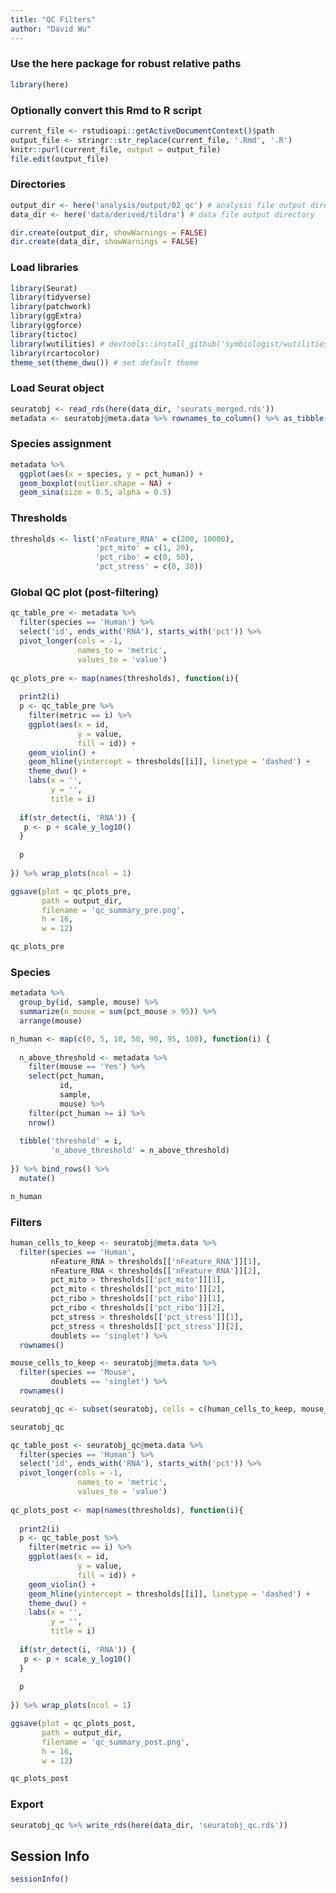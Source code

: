 ```yaml
---
title: "QC Filters"
author: "David Wu"
---
```


### Use the here package for robust relative paths
```r
library(here)
```

### Optionally convert this Rmd to R script 
```r
current_file <- rstudioapi::getActiveDocumentContext()$path
output_file <- stringr::str_replace(current_file, '.Rmd', '.R')
knitr::purl(current_file, output = output_file)
file.edit(output_file)
```

### Directories
```r
output_dir <- here('analysis/output/02_qc') # analysis file output directory
data_dir <- here('data/derived/tildra') # data file output directory

dir.create(output_dir, showWarnings = FALSE)
dir.create(data_dir, showWarnings = FALSE)
```

### Load libraries
```r
library(Seurat) 
library(tidyverse)
library(patchwork)
library(ggExtra)
library(ggforce)
library(tictoc)
library(wutilities) # devtools::install_github('symbiologist/wutilities')
library(rcartocolor)
theme_set(theme_dwu()) # set default theme
```


### Load Seurat object
```r
seuratobj <- read_rds(here(data_dir, 'seurats_merged.rds'))
metadata <- seuratobj@meta.data %>% rownames_to_column() %>% as_tibble()
```

### Species assignment
```r
metadata %>% 
  ggplot(aes(x = species, y = pct_human)) + 
  geom_boxplot(outlier.shape = NA) +
  geom_sina(size = 0.5, alpha = 0.5) 
```


### Thresholds
```r
thresholds <- list('nFeature_RNA' = c(200, 10000),
                   'pct_mito' = c(1, 20),
                   'pct_ribo' = c(0, 50),
                   'pct_stress' = c(0, 30))

```

### Global QC plot (post-filtering)
```r
qc_table_pre <- metadata %>% 
  filter(species == 'Human') %>% 
  select('id', ends_with('RNA'), starts_with('pct')) %>% 
  pivot_longer(cols = -1,
               names_to = 'metric',
               values_to = 'value')
  
qc_plots_pre <- map(names(thresholds), function(i){
  
  print2(i)
  p <- qc_table_pre %>% 
    filter(metric == i) %>% 
    ggplot(aes(x = id,
               y = value,
               fill = id)) +
    geom_violin() +
    geom_hline(yintercept = thresholds[[i]], linetype = 'dashed') +
    theme_dwu() +
    labs(x = '',
         y = '',
         title = i)
  
  if(str_detect(i, 'RNA')) {
   p <- p + scale_y_log10()
  }
  
  p
  
}) %>% wrap_plots(ncol = 1)

ggsave(plot = qc_plots_pre,
       path = output_dir,
       filename = 'qc_summary_pre.png',
       h = 16,
       w = 12)

qc_plots_pre


```
### Species
```r
metadata %>%
  group_by(id, sample, mouse) %>% 
  summarize(n_mouse = sum(pct_mouse > 95)) %>% 
  arrange(mouse)
```


```r
n_human <- map(c(0, 5, 10, 50, 90, 95, 100), function(i) {
  
  n_above_threshold <- metadata %>% 
    filter(mouse == 'Yes') %>% 
    select(pct_human,
           id,
           sample,
           mouse) %>% 
    filter(pct_human >= i) %>% 
    nrow()
  
  tibble('threshold' = i,
         'n_above_threshold' = n_above_threshold)
  
}) %>% bind_rows() %>% 
  mutate()

n_human
```

### Filters
```r
human_cells_to_keep <- seuratobj@meta.data %>% 
  filter(species == 'Human',
         nFeature_RNA > thresholds[['nFeature_RNA']][1],
         nFeature_RNA < thresholds[['nFeature_RNA']][2],
         pct_mito > thresholds[['pct_mito']][1],
         pct_mito < thresholds[['pct_mito']][2],
         pct_ribo > thresholds[['pct_ribo']][1],
         pct_ribo < thresholds[['pct_ribo']][2],
         pct_stress > thresholds[['pct_stress']][1],
         pct_stress < thresholds[['pct_stress']][2],
         doublets == 'singlet') %>% 
  rownames()

mouse_cells_to_keep <- seuratobj@meta.data %>% 
  filter(species == 'Mouse',
         doublets == 'singlet') %>% 
  rownames()

seuratobj_qc <- subset(seuratobj, cells = c(human_cells_to_keep, mouse_cells_to_keep))

seuratobj_qc
```
```r
qc_table_post <- seuratobj_qc@meta.data %>% 
  filter(species == 'Human') %>% 
  select('id', ends_with('RNA'), starts_with('pct')) %>% 
  pivot_longer(cols = -1,
               names_to = 'metric',
               values_to = 'value')
  
qc_plots_post <- map(names(thresholds), function(i){
  
  print2(i)
  p <- qc_table_post %>% 
    filter(metric == i) %>% 
    ggplot(aes(x = id,
               y = value,
               fill = id)) +
    geom_violin() +
    geom_hline(yintercept = thresholds[[i]], linetype = 'dashed') +
    theme_dwu() +
    labs(x = '',
         y = '',
         title = i)
  
  if(str_detect(i, 'RNA')) {
   p <- p + scale_y_log10()
  }
  
  p
  
}) %>% wrap_plots(ncol = 1)

ggsave(plot = qc_plots_post,
       path = output_dir,
       filename = 'qc_summary_post.png',
       h = 16,
       w = 12)

qc_plots_post


```
### Export
```r
seuratobj_qc %>% write_rds(here(data_dir, 'seuratobj_qc.rds'))
```


## Session Info
```r
sessionInfo()
```

